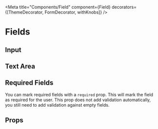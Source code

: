 
<Meta
  title="Components/Field"
  component={Field}
  decorators={[ThemeDecorator, FormDecorator, withKnobs]}
/>

# Fields

## Input

<Preview>
  <Story name="Input field">
    <Field name="name" label="Label for an input field" component={Input} />
  </Story>
</Preview>

## Text Area

<Preview>
  <Story name="Text area field">
    <Field
      name="name"
      label="Label for a text area"
      helperText="Helper text"
      component={TextArea}
    />
  </Story>
</Preview>

## Required Fields

You can mark required fields with a `required` prop. This will mark the field as required for the user. This prop does not add validation automatically, you still need to add validation against empty fields.

<Preview>
  <Story name="Required field">
    <Field
      name="name"
      label="This is a required field"
      helperText="Helper text"
      component={Input}
      required
    />
  </Story>
</Preview>

## Props

<Props of={Field} />
